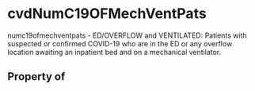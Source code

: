   

# cvdNumC19OFMechVentPats

numc19ofmechventpats - ED/OVERFLOW and VENTILATED: Patients with suspected or confirmed COVID-19 who are in the ED or any overflow location awaiting an inpatient bed and on a mechanical ventilator.

## Property of



